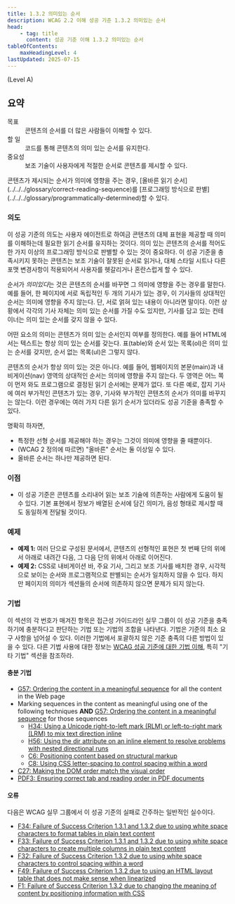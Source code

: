 ```yaml
---
title: 1.3.2 의미있는 순서
description: WCAG 2.2 이해 성공 기준 1.3.2 의미있는 순서
head:
    - tag: title
      content: 성공 기준 이해 1.3.2 의미있는 순서
tableOfContents:
    maxHeadingLevel: 4
lastUpdated: 2025-07-15
---
```



(Level A)

## 요약

<dl>
<dt>목표</dt>
<dd>콘텐츠의 순서를 더 많은 사람들이 이해할 수 있다.</dd>
<dt>할 일</dt>
<dd>코드를 통해 콘텐츠의 의미 있는 순서를 유지한다.</dd>
<dt>중요성</dt>
<dd>보조 기술이 사용자에게 적절한 순서로 콘텐츠를 제시할 수 있다.</dd>
</dl>

<Card title="성공 기준(SC)">
콘텐츠가 제시되는 순서가 의미에 영향을 주는 경우, [올바른 읽기 순서](../../../glossary/correct-reading-sequence)를 [프로그래밍 방식으로 판별](../../../glossary/programmatically-determined)할 수 있다.
</Card>


### 의도

이 성공 기준의 의도는 사용자 에이전트로 하여금 콘텐츠의 대체 표현을 제공할 때 의미를 이해하는데 필요한 읽기 순서를 유지하는 것이다. 의미 있는 콘텐츠의 순서를 적어도 한 가지 이상의 프로그래밍 방식으로 판별할 수 있는 것이 중요하다. 이 성공 기준을 충족시키지 못하는 콘텐츠는 보조 기술이 잘못된 순서로 읽거나, 대체 스타일 시트나 다른 포맷 변경사항이 적용되어서 사용자를 헷갈리거나 혼란스럽게 할 수 있다.

순서가 *의미있다*는 것은 콘텐츠의 순서를 바꾸면 그 의미에 영향을 주는 경우를 말한다. 예를 들어, 한 페이지에 서로 독립적인 두 개의 기사가 있는 경우, 이 기사들의 상대적인 순서는 의미에 영향을 주지 않는다. 단, 서로 얽혀 있는 내용이 아니라면 말이다. 이런 상황에서 각각의 기사 자체는 의미 있는 순서를 가질 수도 있지만, 기사를 담고 있는 컨테이너는 의미 있는 순서를 갖지 않을 수 있다.

어떤 요소의 의미는 콘텐츠가 의미 있는 순서인지 여부를 정의한다. 예를 들어 HTML에서는 텍스트는 항상 의미 있는 순서를 갖는다. 표(table)와 순서 있는 목록(ol)은 의미 있는 순서를 갖지만, 순서 없는 목록(ul)은 그렇지 않다.

콘텐츠의 순서가 항상 의미 있는 것은 아니다. 예를 들어, 웹페이지의 본문(main)과 내비게이션(nav) 영역의 상대적인 순서는 의미에 영향을 주지 않는다. 두 영역은 어느 쪽이 먼저 와도 프로그램으로 결정된 읽기 순서에는 문제가 없다. 또 다른 예로, 잡지 기사에 여러 부가적인 콘텐츠가 있는 경우, 기사와 부가적인 콘텐츠의 순서가 의미를 바꾸지는 않는다. 이런 경우에는 여러 가지 다른 읽기 순서가 있더라도 성공 기준을 충족할 수 있다.

명확히 하자면,

*   특정한 선형 순서를 제공해야 하는 경우는 그것이 의미에 영향을 줄 때뿐이다.
*   (WCAG 2 정의에 따르면) "올바른" 순서는 둘 이상일 수 있다.
*   올바른 순서는 하나만 제공하면 된다.

### 이점

*   이 성공 기준은 콘텐츠를 소리내어 읽는 보조 기술에 의존하는 사람에게 도움이 될 수 있다. 기본 표현에서 정보가 배열된 순서에 담긴 의미가, 음성 형태로 제시할 때도 동일하게 전달될 것이다.

### 예제

*   **예제 1:** 여러 단으로 구성된 문서에서, 콘텐츠의 선형적인 표현은 첫 번째 단의 위에서 아래로 내려간 다음, 그 다음 단의 위에서 아래로 이어진다.
*   **예제 2:** CSS로 내비게이션 바, 주요 기사, 그리고 보조 기사를 배치한 경우, 시각적으로 보이는 순서와 프로그램적으로 판별되는 순서가 일치하지 않을 수 있다. 하지만 페이지의 의미가 섹션들의 순서에 의존하지 않으면 문제가 되지 않는다.

### 기법

이 섹션의 각 번호가 매겨진 항목은 접근성 가이드라인 실무 그룹이 이 성공 기준을 충족하기에 충분하다고 판단하는 기법 또는 기법의 조합을 나타낸다. 기법은 기준의 최소 요구 사항을 넘어설 수 있다. 이러한 기법에서 포괄하지 않은 기준 충족의 다른 방법이 있을 수 있다. 다른 기법 사용에 대한 정보는 [WCAG 성공 기준에 대한 기법 이해](../understanding-techniques), 특히 "기타 기법" 섹션을 참조하라.

#### 충분 기법

*   [G57: Ordering the content in a meaningful sequence](https://www.w3.org/WAI/WCAG22/Techniques/general/G57) for all the content in the Web page
*   Marking sequences in the content as meaningful using one of the following techniques **AND** [G57: Ordering the content in a meaningful sequence](https://www.w3.org/WAI/WCAG22/Techniques/general/G57) for those sequences
    *   [H34: Using a Unicode right-to-left mark (RLM) or left-to-right mark (LRM) to mix text direction inline](https://www.w3.org/WAI/WCAG22/Techniques/html/H34)
    *   [H56: Using the dir attribute on an inline element to resolve problems with nested directional runs](https://www.w3.org/WAI/WCAG22/Techniques/html/H56)
    *   [C6: Positioning content based on structural markup](https://www.w3.org/WAI/WCAG22/Techniques/css/C6)
    *   [C8: Using CSS letter-spacing to control spacing within a word](https://www.w3.org/WAI/WCAG22/Techniques/css/C8)
*   [C27: Making the DOM order match the visual order](https://www.w3.org/WAI/WCAG22/Techniques/css/C27)
*   [PDF3: Ensuring correct tab and reading order in PDF documents](https://www.w3.org/WAI/WCAG22/Techniques/pdf/PDF3)

#### 오류

다음은 WCAG 실무 그룹에서 이 성공 기준의 실패로 간주하는 일반적인 실수이다.

*   [F34: Failure of Success Criterion 1.3.1 and 1.3.2 due to using white space characters to format tables in plain text content](https://www.w3.org/WAI/WCAG22/Techniques/failures/F34)
*   [F33: Failure of Success Criterion 1.3.1 and 1.3.2 due to using white space characters to create multiple columns in plain text content](https://www.w3.org/WAI/WCAG22/Techniques/failures/F33)
*   [F32: Failure of Success Criterion 1.3.2 due to using white space characters to control spacing within a word](https://www.w3.org/WAI/WCAG22/Techniques/failures/F32)
*   [F49: Failure of Success Criterion 1.3.2 due to using an HTML layout table that does not make sense when linearized](https://www.w3.org/WAI/WCAG22/Techniques/failures/F49)
*   [F1: Failure of Success Criterion 1.3.2 due to changing the meaning of content by positioning information with CSS](https://www.w3.org/WAI/WCAG22/Techniques/failures/F1)

